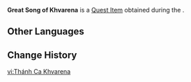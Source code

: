 {{Item Infobox
|id           = 120273
|image        = Item Great Song of Khvarena.png
|type         = Quest Items
|description  = The Great Songs of Khvarena contain immense power, but only the Pari can obtain the Khvarena's approval and unleash its potential through a special ritual...
|source1      = [[As the Khvarena's Light Shows]]
}}
'''Great Song of Khvarena''' is a [[Quest Item]] obtained during the {{Quest|As the Khvarena's Light Shows}}. 

==Other Languages==
{{Other Languages
|default_hidden = 1
|en       = Great Song of Khvarena
|zhs      = 灵光绝唱
|zhs_rm   = Língguāng Juéchàng
|zht      = 靈光絕唱
|zht_rm   = Língguāng Juéchàng
|ja       = 霊光絶唱
|ja_rm    = Reikou Zesshou{{assumed}}
|ko       = 크바레나의 노래
|ko_rm    = 
|es       = Himno de la jvarena
|fr       = Hymne final de la khvarena
|ru       = Великая песнь Хварны
|th       = บทเพลงชั้นยอดแห่งควาเรนาห์
|th_rm    = 
|vi       = Thánh Ca Khvarena
|de       = Hymne des Khvarena
|id       = Lagu Agung Khvarena
|pt       = Grande Canção de Khvarena
|tr       = Khvarena'nın Ulu Şarkısı
|it       = Grandi Canti di Khvarena
}}

==Change History==
{{Change History|3.6}}

[[vi:Thánh Ca Khvarena]]